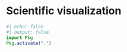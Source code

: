# Scientific visualization

```julia
#| echo: false
#| output: false
import Pkg
Pkg.activate(".")
```